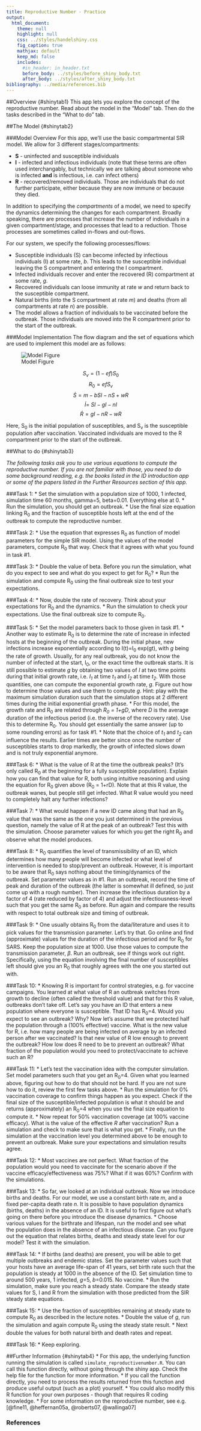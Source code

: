 ```yaml
---
title: Reproductive Number - Practice
output:
  html_document:
    theme: null
    highlight: null
    css: ../styles/handelshiny.css
    fig_caption: true
    mathjax: default 
    keep_md: false
    includes:
      #in_header: in_header.txt
      before_body: ../styles/before_shiny_body.txt
      after_body: ../styles/after_shiny_body.txt 
bibliography: ../media/references.bib
---
```



##Overview {#shinytab1}
This app lets you explore the concept of the reproductive number. Read about the model in the "Model" tab. Then do the tasks described in the "What to do" tab.


##The Model {#shinytab2}

###Model Overview
For this app, we'll use the basic compartmental SIR model. We allow for 3 different stages/compartments: 

* **S** - uninfected and susceptible individuals 
* **I** - infected and infectious individuals (note that these terms are often used interchangably, but technically we are talking about someone who is infected **and** is infectious, i.e. can infect others)
* **R** - recovered/removed individuals. Those are individuals that do not further participate, either because they are now immune or because they died.


In addition to specifying the *compartments* of a model, we need to specify the dynamics determining the changes for each compartment. Broadly speaking, there are processes that increase the number of individuals in a given compartment/stage, and processes that lead to a reduction. Those processes are sometimes called in-flows and out-flows. 

For our system, we specify the following processes/flows: 

* Susceptible individuals (S) can become infected by infectious individuals (I) at some rate, _b_. This leads to the susceptible individual leaving the S compartment and entering the I compartment.   
* Infected individuals recover and enter the recovered (R) compartment at some rate, _g_.
* Recovered individuals can loose immunity at rate _w_ and return back to the susceptible compartment. 
* Natural births (into the S compartment at rate _m_) and deaths (from all compartments at rate _n_) are possible.
* The model allows a fraction of individuals to be vaccinated before the outbreak. Those individuals are moved into the R compartment prior to the start of the outbreak.



###Model Implementation
The flow diagram and the set of equations which are used to implement this model are as follows:

![Model Figure](../media/R0modelfigure.png)

$$S_{v} = (1-ef)S_0$$
$$R_0 = efS_{v}$$
$$\dot S =m - b SI - nS + wR$$ 
$$\dot I = \ S I - g I - nI$$
$$\dot R = g I - nR - wR$$

Here, S~0~ is the initial population of susceptibles, and S~v~ is the susceptible population after vaccination. Vaccinated individuals are moved to the R compartment prior to the start of the outbreak.


##What to do {#shinytab3}

_The following tasks ask you to use various equations to compute the reproductive number. If you are not familiar with those, you need to do some background reading, e.g. the books listed in the ID introduction app or some of the papers listed in the _Further Resources_ section of this app._

###Task 1: 
* Set the simulation with a population size of 1000, 1 infected, simulation time 60 months, gamma=5, beta=0.01. Everything else at 0.
* Run the simulation, you should get an outbreak.
* Use the final size equation linking R~0~ and the fraction of susceptible hosts left at the end of the outbreak to compute the reproductive number. 

###Task 2: 
* Use the equation that expresses R~0~ as function of model parameters for the simple SIR model. Using the values of the model parameters, compute R~0~ that way. Check that it agrees with what you found in task #1.

###Task 3: 
* Double the value of beta. Before you run the simulation, what do you expect to see and what do you expect to get for R~0~?
* Run the simulation and compute R~0~ using the final outbreak size to test your expectations. 

###Task 4: 
* Now, double the rate of recovery. Think about your expectations for R~0~ and the dynamics.
* Run the simulation to check your expectations. Use the final outbreak size to compute R~0~.

###Task 5: 
* Set the model parameters back to those given in task #1.
* Another way to estimate R~0~ is to determine the rate of increase in infected hosts at the beginning of the outbreak. During the initial phase, new infections increase exponentially according to I(t)=I~0~ exp(gt), with _g_ being the rate of growth. Usually, for any real outbreak, you do not know the number of infected at the start, I~0~, or the exact time the outbreak starts. It is still possible to estimate _g_ by obtaining two values of _I_ at two time points during that initial growth rate, i.e. _I~1~_ at time _t~1~_ and _I~2~_ at time _t~2~_. With those quantities, one can compute the exponential growth rate, _g_. Figure out how to determine those values and use them to compute _g_. Hint: play with the maximum simulation duration such that the simulation stops at 2 different times during the initial exponential growth phase.
* For this model, the growth rate and R~0~ are related through _R~0~ = 1+gD_, where _D_ is the average duration of the infectious period (i.e. the inverse of the recovery rate). Use this to determine R~0~. You should get essentially the same answer (up to some rounding errors) as for task #1.
* Note that the choice of _t~1~_ and _t~2~_ can influence the results. Earlier times are better since once the number of susceptibles starts to drop markedly, the growth of infected slows down and is not truly exponential anymore.


###Task 6: 
* What is the value of R at the time the outbreak peaks? (It's only called R~0~ at the beginning for a fully susceptible population). Explain how you can find that value for R, both using intuitive reasoning and using the equation for R~0~ given above (R~0~ = 1+rD). Note that at this R value, the outbreak wanes, but people still get infected. What R value would you need to completely halt any further infections?

###Task 7: 
* What would happen if a new ID came along that had an R~0~ value that was the same as the one you just determined in the previous question, namely the value of R at the peak of an outbreak? Test this with the simulation. Choose parameter values for which you get the right R~0~ and observe what the model produces.


###Task 8: 
* R~0~ quantifies the level of transmissibility of an ID, which determines how many people will become infected or what level of intervention is needed to stop/prevent an outbreak. However, it is important to be aware that R~0~ says nothing about the timing/dynamics of the outbreak. Set parameter values as in #1. Run an outbreak, record the time of peak and duration of the outbreak (the latter is somewhat ill defined, so just come up with a rough number). Then increase the infectious duration by a factor of 4 (rate reduced by factor of 4) and adjust the infectiousness-level such that you get the same R~0~ as before. Run again and compare the results with respect to total outbreak size and timing of outbreak.    


###Task 9: 
* One usually obtains R~0~ from the data/literature and uses it to pick values for the transmission parameter. Let's try that. Go online and find (approximate) values for the duration of the infectious period and for R~0~ for SARS. Keep the population size at 1000. Use those values to compute the transmission parameter, $\beta$. Run an outbreak, see if things work out right. Specifically, using the equation involving the final number of susceptibles left should give you an R~0~ that roughly agrees with the one you started out with.



###Task 10: 
* Knowing R is important for control strategies, e.g. for vaccine campaigns. You learned at what value of R an outbreak switches from growth to decline (often called the threshold value) and that for this R value, outbreaks don't take off. Let's say you have an ID that enters a new population where everyone is susceptible. That ID has R~0~=4. Would you expect to see an outbreak? Why? Now let's assume that we protected half the population through a (100% effective) vaccine. What is the new value for R, i.e. how many people are being infected on average by an infected person after we vaccinated? Is that new value of R low enough to prevent the outbreak? How low does R need to be to prevent an outbreak? What fraction of the population would you need to protect/vaccinate to achieve such an R? 



###Task 11: 
* Let's test the vaccination idea with the computer simulation. Set model parameters such that you get an R~0~=4. Given what you learned above, figuring out how to do that should not be hard. If you are not sure how to do it, review the first few tasks above.
* Run the simulation for 0% vaccination coverage to confirm things happen as you expect. Check if the final size of the susceptible/infected population is what it should be and returns (approximately) an R~0~=4 when you use the final size equation to compute it. 
* Now repeat for 50% vaccination coverage (at 100% vaccine efficacy). What is the value of the effective _R_ after vaccination? Run a simulation and check to make sure that is what you get. 
* Finally, run the simulation at the vaccination level you determined above to be enough to prevent an outbreak. Make sure your expectations and simulation results agree.


###Task 12: 
* Most vaccines are not perfect. What fraction of the population would you need to vaccinate for the scenario above if the vaccine efficacy/effectiveness was 75%? What if it was 60%? Confirm with the simulations.


###Task 13: 
* So far, we looked at an individual outbreak. Now we introduce births and deaths. For our model, we use a constant birth rate _m_, and a fixed per-capita death rate _n_.  It is possible to have population dynamics (births, deaths) in the absence of an ID. It is useful to first figure out what's going on there before you introduce the disease dynamics. 
* Choose various values for the birthrate and lifespan, run the model and see what the population does in the absence of an infectious disease. Can you figure out the equation that relates births, deaths and steady state level for our model? Test it with the simulation.

###Task 14: 
* If births (and deaths) are present, you will be able to get multiple outbreaks and endemic states. Set the parameter values such that your hosts have an average life-span of 41 years, set birth rate such that the population is steady at 1000 in the absence of the ID. Set simulation time to around 500 years, 1 infected, _g_=5, _b_=0.015. No vaccine.
* Run the simulation, make sure you reach a steady state. Compare the steady state values for S, I and R from the simulation with those predicted from the SIR steady state equations.

###Task 15: 
* Use the fraction of susceptibles remaining at steady state to compute R~0~ as described in the lecture notes. 
* Double the value of _g_, run the simulation and again compute R~0~ using the steady state result. 
* Next double the values for both natural birth and death rates and repeat. 


###Task 16:
* Keep exploring. 



##Further Information {#shinytab4}
* For this app, the underlying function running the simulation is called `simulate_reproductivenumber.R`. You can call this function directly, without going through the shiny app. Check the help file for the function for more information. 
* If you call the function directly, you need to process the results returned from this function and produce useful output (such as a plot) yourself. 
* You could also modify this R function for your own purposes - though that requires R coding knowledge.
* For some information on the reproductive number, see e.g. [@fine11, @heffernan05a, @roberts07, @wallinga07]

### References



